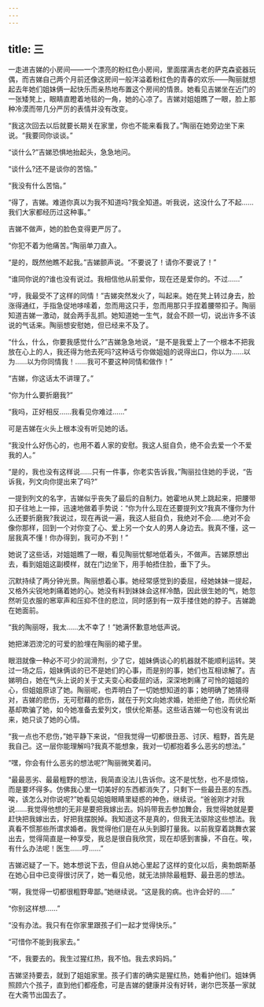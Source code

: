 ```yaml
---
---
---
```

title: 三
---




一走进吉娣的小房间——一个漂亮的粉红色小房间，里面摆满古老的萨克森瓷器玩偶，而吉娣自己两个月前还像这房间一般洋溢着粉红色的青春的欢乐——陶丽就想起去年她们姐妹俩一起快乐而亲热地布置这个房间的情景。她看见吉娣坐在近门的一张矮凳上，眼睛直瞪着地毯的一角，她的心凉了。吉娣对姐姐瞧了一眼，脸上那种冷漠而带几分严厉的表情并没有改变。

“我这次回去以后就要长期关在家里，你也不能来看我了。”陶丽在她旁边坐下来说。“我要同你谈谈。”

“谈什么?”吉娣恐惧地抬起头，急急地问。

“谈什么?还不是谈你的苦恼。”

“我没有什么苦恼。”

“得了，吉娣。难道你真以为我不知道吗?我全知道。听我说，这没什么了不起……我们大家都经历过这种事。”

吉娣不做声，她的脸色变得更严厉了。

“你犯不着为他痛苦。”陶丽单刀直入。

“是的，既然他瞧不起我。”吉娣颤声说。“不要说了！请你不要说了！”

“谁同你说的?谁也没有说过。我相信他从前爱你，现在还是爱你的。不过……”

“哼，我最受不了这样的同情！”吉娣突然发火了，叫起来。她在凳上转过身去，脸涨得通红，手指急促地哆嗦着，忽而用这只手，忽而用那只手捏着腰带扣子。陶丽知道吉娣一激动，就会两手乱抓。她知道她一生气，就会不顾一切，说出许多不该说的气话来。陶丽想安慰她，但已经来不及了。

“什么，什么，你要我感觉什么?”吉娣急急地说，“是不是我爱上了一个根本不把我放在心上的人，我还得为他去死吗?这种话亏你做姐姐的说得出口，你以为……以为……以为你同情我！……我可不要这种同情和做作！”

“吉娣，你这话太不讲理了。”

“你为什么要折磨我?”

“我吗，正好相反……我看见你难过……”

可是吉娣在火头上根本没有听见她的话。

“我没什么好伤心的，也用不着人家的安慰。我这人挺自负，绝不会去爱一个不爱我的人。”

“是的，我也没有这样说……只有一件事，你老实告诉我，”陶丽拉住她的手说，“告诉我，列文向你提出来了吗?”

一提到列文的名字，吉娣似乎丧失了最后的自制力。她霍地从凳上跳起来，把腰带扣子往地上一摔，迅速地做着手势说：“你为什么现在还要提列文?我真不懂你为什么还要折磨我?我说过，现在再说一遍，我这人挺自负，我绝对不会……绝对不会像你那样，回到一个对你变了心、爱上另一个女人的男人身边去。我真不懂，这一层我真不懂！你办得到，我可办不到！”

她说了这些话，对姐姐瞧了一眼，看见陶丽忧郁地低着头，不做声。吉娣原想出去，看到姐姐这副模样，就在门边坐下，用手帕捂住脸，垂下了头。

沉默持续了两分钟光景。陶丽想着心事。她经常感觉到的委屈，经她妹妹一提起，又格外尖锐地刺痛着她的心。她没有料到妹妹会这样冷酷，因此很生她的气，她忽然听见衣服的窸窣声和压抑不住的悲泣，同时感到有一双手搂住她的脖子。吉娣跪在她面前。

“我的陶丽呀，我太……太不幸了！”她满怀歉意地低声说。

她把涕泗滂沱的可爱的脸埋在陶丽的裙子里。

眼泪就像一种必不可少的润滑剂，少了它，姐妹俩谈心的机器就不能顺利运转。哭过一场之后，姐妹俩谈的已不是她们的心事，而是别的事，她们也互相谅解了。吉娣明白，她在气头上说的关于丈夫变心和委屈的话，深深地刺痛了可怜的姐姐的心，但姐姐原谅了她。陶丽呢，也弄明白了一切她想知道的事；她明确了她猜得对，吉娣的悲伤，无可慰藉的悲伤，就在于列文向她求婚，她拒绝了他，而伏伦斯基却欺骗了她，如今她准备去爱列文，恨伏伦斯基。这些话吉娣一句也没有说出来，她只谈了她的心情。

“我一点也不悲伤，”她平静下来说，“但我觉得一切都很丑恶、讨厌、粗野，首先是我自己。这一层你能理解吗?我真不能想象，我对一切都抱着多么恶劣的想法。”

“嘿，你会有什么恶劣的想法呢?”陶丽微笑着问。

“最最恶劣、最最粗野的想法，我简直没法儿告诉你。这不是忧愁，也不是烦恼，而是要坏得多。仿佛我心里一切美好的东西都消失了，只剩下一些最丑恶的东西。唉，该怎么对你说呢?”她看见姐姐眼睛里疑惑的神色，继续说。“爸爸刚才对我说……我觉得他想的无非是要把我嫁出去。妈妈带我去参加舞会，我觉得她就是要赶快把我嫁出去，好把我摆脱掉。我知道这不是真的，但我无法驱除这些想法。我真看不惯那些所谓求婚者。我觉得他们是在从头到脚打量我。以前我穿着跳舞衣裳出去，觉得简直是一种享受，我总是很自我欣赏，现在却感到害臊，不自在。唉，有什么办法呢！医生……哼……”

吉娣迟疑了一下。她本想说下去，但自从她心里起了这样的变化以后，奥勃朗斯基在她心目中已变得很讨厌了，她一看见他，就无法排除最粗野、最丑恶的想法。

“啊，我觉得一切都很粗野卑鄙。”她继续说。“这是我的病。也许会好的……”

“你别这样想……”

“没有办法。我只有在你家里跟孩子们一起才觉得快乐。”

“可惜你不能到我家去。”

“不，我要去的。我生过猩红热，我不怕。我去求妈妈。”

吉娣坚持要去，就到了姐姐家里。孩子们害的确实是猩红热，她看护他们。姐妹俩照顾六个孩子，直到他们都痊愈，可是吉娣的健康并没有好转，谢尔巴茨基一家就在大斋节出国去了。